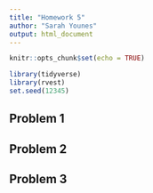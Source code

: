 ```yaml
---
title: "Homework 5"
author: "Sarah Younes"
output: html_document
---
```


```r
knitr::opts_chunk$set(echo = TRUE)
```

```r
library(tidyverse)
library(rvest)
set.seed(12345)
```

## Problem 1

## Problem 2

## Problem 3